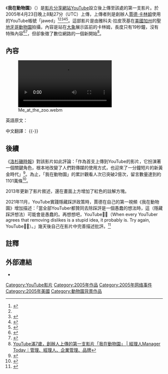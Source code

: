 {{coord|32|44|12.36|N|117|9|3.11|W|scale:5000|display=title}}
{{noteTA
|G1=IT
|1=zh-cn:视频;zh-tw:影片;
|2=zh-cn:第一部;zh-tw:第一支;
}}
{{Infobox film
| name           = 我在動物園<br>{{lang|en|''Me at the Zoo''}}
| image          =
| caption        = 
| narrator       = 
| starring       = [[賈德·卡林姆|賈德·卡林姆]]
| cinematography = [[雅科夫·拉皮茨基|雅科夫·拉皮茨基]]
| distributor    = {{flagicon image|YouTubeArrow3.png}} [[YouTube|YouTube]]
| released       = {{Film date|2005|04|23}}
| runtime        = 19秒
| country        = {{USA}}
| language       = [[英語|英語]]
}}
《'''我在動物園'''》（{{lang-en|'''''Me at the Zoo'''''}}）是[[影片分享網站|影片分享網站]][[YouTube|YouTube]]設立後上傳至該處的第一支影片。於2005年4月23日晚上8點27分（UTC）上傳，上傳者則是創辦人[[賈德·卡林姆|賈德·卡林姆]]使用的YouTube帳號「jawed」<ref name="BBC20110321">{{cite news
 |title       = Twitter, telegram and e-mail: Famous first lines
 |first       = Tom
 |last        = Geoghegan
 |url         = http://www.bbc.co.uk/news/magazine-12784072
 |publisher   = [[BBC_News|BBC News]]
 |location    = [[London|London]], [[England|England]], UK
 |date        = 2011-03-21
 |accessdate  = 2011-04-29
 |language    = en-GB
 |archiveurl  = https://www.webcitation.org/5yJYS9qZz?url=http://www.bbc.co.uk/news/magazine-12784072
 |archivedate = 2011-04-29
 |deadurl     = yes
}}</ref><ref name="LAT20100517" /><ref>{{cite news|newspaper=Canwest |date=2010-02-19 |title=Ten of YouTube's most influential videos |first=Matt |last=Hartley}}</ref><ref>{{cite news|newspaper=Metro |date= 2010-04-15 |title=Elephants to Gaga |first=Ross | last=McGuinness |page=34 |quote=IT began with a spectacularly ordinary 19-second clip of man at the zoo, watching some elephants... It has been viewed almost 2million times.}}</ref><ref>{{cite news |newspaper=The Guardian (London) |date=2009-10-23 |title=G2: A First Time For Everything |first1=Tom |last1=Meltzer |first2=Sarah |last2=Phillips |page=14 |quote= "Me at the zoo" is a man called Karim's 18-second long report from the elephant enclosure at San Diego zoo... But its historical significance means that it has had well over a million hits so far.}}</ref>。這部影片是由雅科夫·拉皮茨基在[[美國|美國]][[加州|加州]]的[[聖地牙哥動物園|聖地牙哥動物園]]拍攝，內容是站在[[大象|大象]]展示區前的卡林姆，長度只有19秒鐘，沒有特殊內容<ref name="guardian20110411">{{cite news
 |title       = How YouTube made superstars out of everyday people
 |first       = Hermione
 |last        = Hoby
 |author2     = Tom Lamont
 |url         = http://www.guardian.co.uk/technology/2010/apr/11/youtube-web-video-stars
 |newspaper   = The Observer
 |publisher   = Guardian Media Group
 |location    = Kings Place, London, England, UK
 |issn        = 0029-7712
 |oclc        = 50230244
 |date        = 2011-04-11
 |accessdate  = 2011-05-01
 |language    = en-GB
 |quote       = A girl in red hotpants helped elect a US president, a British pensioner became everyone's favourite grandad. In just five years, the YouTube website has invented a new kind of celebrity
 |archiveurl  = https://www.webcitation.org/5yMwWYKJU?url=http://www.guardian.co.uk/technology/2010/apr/11/youtube-web-video-stars
 |archivedate = 2011-05-02
 |deadurl     = yes
}}</ref><ref name=Heffernan20090906>{{cite news|title=Uploading the Avant-Garde |last=Heffernan |first=Virginia |date=2009-09-06 |newspaper=[[The_New_York_Times|The New York Times]] |accessdate=2011-04-04 |url=http://www.nytimes.com/2009/09/06/magazine/06FOB-medium-t.html |quote=The ﬁrst video on YouTube was uploaded at 8:27 p.m. on Saturday, April 23, 2005. It’s called “Me at the Zoo,” and it features the musings of Jawed Karim, one of the site’s founders, as elephants nose around in hay behind him. As of April 23, 2013, The video will be eight years old.}}</ref>，但卻象徵了數位網路的一個新開始<ref>[http://www.managertoday.com.tw/?p=12637 YouTube滿7歲，創辦人上傳的第一支影片「我在動物園」 | 經理人Manager Today｜管理、經理人、企業管理、品牌]</ref>。

==內容==
[[File:Me_at_the_zoo.webm|thumb]]

英語原文：
{{quote|All right, so here we are in front of the elephants, the cool thing about these guys is that they have really, really, really long trunks, and that's, that's cool. And that's pretty much all there is to say.}}

中文翻譯：
{{quote|好的，我們現在正站在大象前面，這些傢伙們很酷的一點是他們的象鼻真的、真的、真的很長。而這實在……實在很酷。我要说的就是这些。}}
{{-}}
==後續==
《[[洛杉磯時報|洛杉磯時報]]》對該影片如此評論：「作為首支上傳到YouTube的影片，它扮演著一個關鍵角色，根本地改變了人們對傳媒的使用方式，也迎來了一分鐘短片的新黃金時代」<ref name="LAT20100517">{{cite news
 |title       = YouTube turns 5, can't wait to grow up
 |first       = Alex
 |last        = Pham
 |url         = http://articles.latimes.com/2010/may/17/entertainment/la-et-youtube-20100517
 |newspaper   = [[Los_Angeles_Times|Los Angeles Times]]
 |publisher   = Eddy Hartenstein
 |location    = [[Los_Angeles|Los Angeles]], [[California|California]], USA
 |issn        = 0458-3035
 |oclc        = 3638237
 |date        = 2010-05-17
 |accessdate  = 2011-04-20
 |quote       = Born as a clearinghouse for quick, quirky homemade videos, the site now seeks to add more professional — and profitable — content.
 |archiveurl  = https://www.webcitation.org/5y6MI3hAC?url=http://articles.latimes.com/2010/may/17/entertainment/la-et-youtube-20100517
 |archivedate = 2011-04-21
 |deadurl     = yes
}}</ref>。{{as of|2021|11|23}}為止，「我在動物園」的累計觀看人次已突破2億次，留言數量達到約1101萬條<ref name="YouTube count">{{cite web 
| url         = http://www.youtube.com/watch?v=jNQXAC9IVRw
| title       = Me at the zoo
| first       = Jawed
| last        = Karim
| authorlink  = 賈德·卡林姆
| date        = 2005-04-23
| publisher   = [[YouTube|YouTube]]
| location    = San Diego Zoo, San Diego, California, USA
| accessdate  = 2017-08-30
}}</ref>。

2013年更新了影片敘述，還在畫面上方增加了紅色的註解方塊。

2021年11月，YouTube實踐隱藏踩評政策時，賈德在自己的第一視頻《我在動物園》增加描述：「當全部YouTuber都贊同去除踩評是一個愚蠢的想法時，這（隱藏踩評想法）可能會是愚蠢的。再想想吧，YouTube🤦‍♂️（When every YouTuber agrees that removing dislikes is a stupid idea, it probably is. Try again, YouTube🤦‍♂️）。」幾天後自己在影片中完善描述批評。<ref>{{Cite web|last=Li|first=Abner|date=2021-11-14|title='Me at the zoo,' YouTube's first video, gets new description protesting dislike count removal|url=https://9to5google.com/2021/11/13/youtube-me-at-the-zoo-dislike-protest/|access-date=2021-11-16|website=9to5Google|language=en-US}}</ref>

==註釋==
{{reflist|2}}

==外部連結==
* {{YouTube|id=jNQXAC9IVRw|title=Me at the zoo}}

{{YouTube navbox}}

{{DEFAULTSORT:Me at the zoo}}
[[Category:YouTube影片|Category:YouTube影片]]
[[Category:2005年作品|Category:2005年作品]]
[[Category:2005年网络事件|Category:2005年网络事件]]
[[Category:2005年美國|Category:2005年美國]]
[[Category:動物園背景作品|Category:動物園背景作品]]